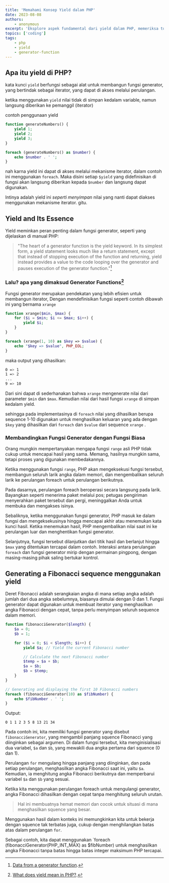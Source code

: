 ```yaml
---
title: 'Memahami Konsep Yield dalam PHP'
date: 2023-08-08
authors:
    - anonymous
excerpt: 'Eksplore aspek fundamental dari yield dalam PHP, memeriksa tujuan dan kegunaannya sebagai fungsi generator'
topics: ['coding']
tags:
    - php
    - yield
    - generator-function
---
```


## Apa itu yield di PHP?

kata kunci `yield` berfungsi sebagai alat untuk membangun fungsi generator, yang bertindak sebagai iterator, yang dapat di akses melalui perulangan.

ketika menggunakan `yield` nilai tidak di simpan kedalam variable, namun langsung diberikan ke pemanggil (iterator)

contoh penggunaan yield

```php
function generateNumbers() {
    yield 1;
    yield 2;
    yield 3;
}
```

```php
foreach (generateNumbers() as $number) {
    echo $number . ' ';
}

```

nah karna yield ini dapat di akses melalui mekanisme iterator, dalam contoh ini menggunakan `foreach`. Maka disini setiap `$yield` yang didefinisikan di fungsi akan langsung diberikan kepada `$number` dan langsung dapat digunakan.

Intinya adalah yield ini _seperti menyimpan_ nilai yang nanti dapat diakses menggunakan mekanisme iterator. gitu.

## Yield and Its Essence

Yield meminkan peran penting dalam fungsi generator, seperti yang dijelaskan di manual PHP:

> "The heart of a generator function is the yield keyword. In its simplest form, a yield statement looks much like a return statement, except that instead of stopping execution of the function and returning, yield instead provides a value to the code looping over the generator and pauses execution of the generator function."[^1]

[^1]: [Data from a generator function](https://www.php.net/manual/en/language.generators.syntax.php).

### Lalu? apa yang dimaksud Generator Functions[^2]

[^2]: [What does yield mean in PHP?](https://stackoverflow.com/questions/17483806/what-does-yield-mean-in-php).

Fungsi generator merupakan pendekatan yang lebih efisien untuk membangun iterator, Dengan mendefinisikan fungsi seperti contoh dibawah ini yang bernama `xrange`

```php
function xrange($min, $max) {
    for ($i = $min; $i <= $max; $i++) {
        yield $i;
    }
}
```

```php
foreach (xrange(1, 10) as $key => $value) {
    echo "$key => $value", PHP_EOL;
}
```

maka output yang dihasilkan:

```bash
0 => 1
1 => 2
...
9 => 10
```

Dari sini dapat di sederhanakan bahwa `xrange` mengenerate nilai dari parameter `$min` dan `$max`. Kemudian nilai dari hasil fungsi `xrange` di simpan kedalam yield.

sehingga pada implementasinya di `foreach` nilai yang dihasilkan berupa sequence 1-10 digunakan untuk menghasilkan keluaran yang ada dengan `$key` yang dihasilkan dari `foreach` dan `$value` dari sequence `xrange` .

### Membandingkan Fungsi Generator dengan Fungsi Biasa

Orang mungkin mempertanyakan mengapa fungsi `range` asli PHP tidak cukup untuk mencapai hasil yang sama. Memang, hasilnya mungkin sama, tetapi proses yang digunakan membedakannya.

Ketika menggunakan fungsi `range`, PHP akan mengeksekusi fungsi tersebut, membangun seluruh larik angka dalam memori, dan mengembalikan seluruh larik ke perulangan foreach untuk perulangan berikutnya.

Pada dasarnya, perulangan foreach beroperasi secara langsung pada larik. Bayangkan seperti menerima paket melalui pos; petugas pengiriman menyerahkan paket tersebut dan pergi, meninggalkan Anda untuk membuka dan mengakses isinya.

Sebaliknya, ketika menggunakan fungsi generator, PHP masuk ke dalam fungsi dan mengeksekusinya hingga mencapai akhir atau menemukan kata kunci hasil. Ketika menemukan hasil, PHP mengembalikan nilai saat ini ke perulangan luar dan menghentikan fungsi generator.

Selanjutnya, fungsi tersebut dilanjutkan dari titik hasil dan berlanjut hingga `$max` yang ditentukan tercapai dalam contoh. Interaksi antara perulangan `foreach` dan fungsi generator mirip dengan permainan pingpong, dengan masing-masing pihak saling bertukar kontrol.

## Generating a Fibonacci sequence menggunakan yield

Deret Fibonacci adalah serangkaian angka di mana setiap angka adalah jumlah dari dua angka sebelumnya, biasanya dimulai dengan 0 dan 1. Fungsi generator dapat digunakan untuk membuat iterator yang menghasilkan angka Fibonacci dengan cepat, tanpa perlu menyimpan seluruh sequence dalam memori.

```php
function fibonacciGenerator($length) {
    $a = 0;
    $b = 1;

    for ($i = 0; $i < $length; $i++) {
        yield $a; // Yield the current Fibonacci number

        // Calculate the next Fibonacci number
        $temp = $a + $b;
        $a = $b;
        $b = $temp;
    }
}

// Generating and displaying the first 10 Fibonacci numbers
foreach (fibonacciGenerator(10) as $fibNumber) {
    echo $fibNumber . ' ';
}
```

Output:

```
0 1 1 2 3 5 8 13 21 34

```

Pada contoh ini, kita memiliki fungsi generator yang disebut `fibonacciGenerator`, yang mengambil panjang squence Fibonacci yang diinginkan sebagai argumen. Di dalam fungsi tersebut, kita menginisialisasi dua variabel, `$a` dan `$b`, yang mewakili dua angka pertama dari squence (0 dan 1).

Perulangan `for` mengulang hingga panjang yang diinginkan, dan pada setiap perulangan, menghasilkan angka Fibonacci saat ini, yaitu `$a`. Kemudian, ia menghitung angka Fibonacci berikutnya dan memperbarui variabel `$a` dan `$b` yang sesuai.

Ketika kita menggunakan perulangan foreach untuk mengulangi generator, angka Fibonacci dihasilkan dengan cepat tanpa menghitung seluruh urutan.

> Hal ini membuatnya hemat memori dan cocok untuk situasi di mana menghasilkan squence yang besar.

Menggunakan hasil dalam konteks ini memungkinkan kita untuk bekerja dengan squence tak terbatas juga, cukup dengan menghilangkan batas atas dalam perulangan `for`.

Sebagai contoh, kita dapat menggunakan `foreach (fibonacciGenerator(PHP_INT_MAX) as $fibNumber) untuk menghasilkan angka Fibonacci tanpa batas hingga batas integer maksimum PHP tercapai.
